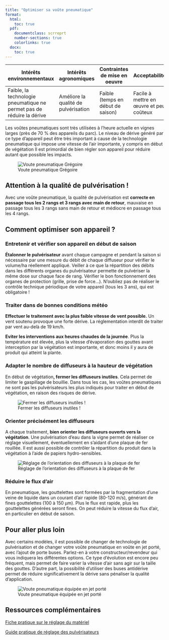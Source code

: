 ```yaml
---
title: "Optimiser sa voûte pneumatique"
format: 
  html:
    toc: true
  pdf:
    documentclass: scrreprt
    number-sections: true
    colorlinks: true
  docx: 
    toc: true
---
```


| Intérêts environnementaux                                             | Intérêts agronomiques                | Contraintes de mise en oeuvre     | Acceptabilité                           |
|--------------------|------------------|------------------|------------------|
| Faible, la technologie pneumatique ne permet pas de réduire la dérive | Améliore la qualité de pulvérisation | Faible (temps en début de saison) | Facile à mettre en œuvre et peu coûteux |

Les voûtes pneumatiques sont très utilisées à l'heure actuelle en vignes larges (près de 70 % des appareils du parc). Le niveau de dérive généré par ce type d'appareil peut être très important à cause de la technologie pneumatique qui impose une vitesse de l'air importante, y compris en début de végétation Il est primordial de bien régler son appareil pour réduire autant que possible les impacts.

![Voute pneumatique Grégoire](images/L1_vouteGregoire.png)

::: callout-warning
## Attention à la qualité de pulvérisation !

Avec une voûte pneumatique, la qualité de pulvérisation est **correcte en passage tous les 2 rangs et 3 rangs avec main de retour**, mauvaise en passage tous les 3 rangs sans main de retour et médiocre en passage tous les 4 rangs.
:::

## Comment optimiser son appareil ?

### Entretenir et vérifier son appareil en début de saison

**Étalonner le pulvérisateur** avant chaque campagne et pendant la saison si nécessaire par une mesure du débit de chaque diffuseur pour vérifier le volume/ha réellement appliqué. Veiller à ce que la répartition des débits dans les différents organes du pulvérisateur permette de pulvériser la même dose sur chaque face de rang. Vérifier le bon fonctionnement des organes de protection (grille, prise de force...). N'oubliez pas de réaliser le contrôle technique périodique de votre appareil (tous les 3 ans), qui est obligatoire !

### Traiter dans de bonnes conditions météo

**Effectuer le traitement avec la plus faible vitesse de vent possible.** Un vent soutenu provoque une forte dérive. La réglementation interdit de traiter par vent au-delà de 19 km/h.

**Eviter les interventions aux heures chaudes de la journée**. Plus la température est élevée, plus la vitesse d'évaporation des gouttes avant interception par la végétation est importante, et donc moins il y aura de produit qui atteint la plante.

### Adapter le nombre de diffuseurs à la hauteur de végétation

En début de végétation**, fermer les diffuseurs inutiles**. Cela permet de limiter le gaspillage de bouillie. Dans tous les cas, les voûtes pneumatiques ne sont pas les pulvérisateurs les plus indiqués pour traiter en début de végétation, en raison des risques de dérive.

![Fermer les diffuseurs inutiles !](images/L1_Illustration.png)

### Orienter précisément les diffuseurs

::: {layout="[ 50, 50 ]"}
::: {#first-column}
A chaque traitement, **bien orienter les diffuseurs ouverts vers la végétation**. Une pulvérisation d'eau dans la vigne permet de réaliser ce réglage visuellement, éventuellement en s'aidant d'une plaque de fer rouillée. Il est aussi possible de contrôler la répartition du produit dans la végétation à l'aide de papiers hydro-sensibles.
:::

::: {#second-column}
![Réglage de l'orientation des diffuseurs à la plaque de fer](images/L1_PlaqueFer.png)
:::
:::

### Réduire le flux d'air

En pneumatique, les gouttelettes sont formées par la fragmentation d'une veine de liquide dans un courant d'air rapide (80-120 m/s), générant de fines gouttelettes (100 à 150 µm). Plus le flux est rapide, plus les gouttelettes générées seront fines. On peut réduire la vitesse du flux d'air, en particulier en début de saison.

## Pour aller plus loin

::: {layout="[ 50, 50 ]"}
<div>

Avec certains modèles, il est possible de changer de technologie de pulvérisation et de changer votre voûte pneumatique en voûte en jet porté, avec l'ajout de porte buses. Parlez-en à votre constructeur/revendeur qui vous indiquera les différentes options. Ce type d'évolution est encore peu fréquent, mais permet de faire varier la vitesse d'air sans agir sur la taille des gouttes. D'autre part, la possibilité d'utiliser des buses antidérive permet de réduire significativement la dérive sans pénaliser la qualité d'application.

</div>

<div>

![Voute pneumatique équipée en jet porté](images/L1_ModifVouteJetPorté.png)

</div>
:::

## Ressources complémentaires

[Fiche pratique sur le réglage du matériel](https://www.vignevin-occitanie.com/fiches-pratiques/le-reglage-du-materiel-de-pulverisation-ou-pulverisateur/)

[Guide pratique de réglage des pulvérisateurs](https://www.vignevin.com/article/guide-pratique-de-reglages-dutilisation-pulverisateurs-viticoles/)
